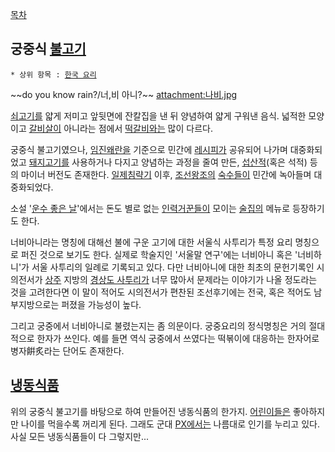 [[목차]]

== 궁중식 [[불고기]] ==
 * 상위 항목 : [[한국 요리]]

~~do you know rain?/너,비 아니?~~
attachment:나비.jpg

[[쇠고기]]를 얇게 저미고 앞뒷면에 잔칼집을 낸 뒤 양념하여 얇게 구워낸 음식. 넓적한 모양이고 [[갈비]]살이 아니라는 점에서 [[떡갈비]]와는 많이 다르다.

궁중식 불고기였으나, [[임진왜란]]을 기준으로 민간에 [[레시피]]가 공유되어 나가며 대중화되었고 [[돼지고기]]를 사용하거나 다지고 양념하는 과정을 줄여 만든, [[섭산적]](혹은 석적) 등의 마이너 버전도 존재한다. [[일제침략기]] 이후, [[조선]]왕조의 [[숙수]]들이 민간에 녹아들며 대중화되었다.

소설 '[[운수 좋은 날]]'에서는 돈도 별로 없는 [[인력거]]꾼들이 모이는 [[술집]]의 메뉴로 등장하기도 한다.

너비아니라는 명칭에 대해선 불에 구운 고기에 대한 서울식 사투리가 특정 요리 명칭으로 퍼진 것으로 보기도 한다. 실제로 학술지인 '서울말 연구'에는 너비아니 혹은 '너비하니'가 서울 사투리의 일례로 기록되고 있다. 다만 너비아니에 대한 최초의 문헌기록인 시의전서가 [[상주]] 지방의 [[경상도 사투리]]가 너무 많아서 문제라는 이야기가 나올 정도라는 것을 고려한다면 이 말이 적어도 시의전서가 편찬된 조선후기에는 전국, 혹은 적어도 남부지방으로는 퍼졌을 가능성이 높다.

그리고 궁중에서 너비아니로 불렸는지는 좀 의문이다. 궁중요리의 정식명칭은 거의 절대적으로 한자가 쓰인다. 예를 들면 역식 궁중에서 쓰였다는 떡볶이에 대응하는 한자어로 병자餠炙라는 단어도 존재한다.

== [[냉동식품]] ==
위의 궁중식 불고기를 바탕으로 하여 만들어진 냉동식품의 한가지. [[어린이]]들은 좋아하지만 나이를 먹을수록 꺼리게 된다. 그래도 군대 [[PX]]에서는 나름대로 인기를 누리고 있다. 사실 모든 냉동식품들이 다 그렇지만...

